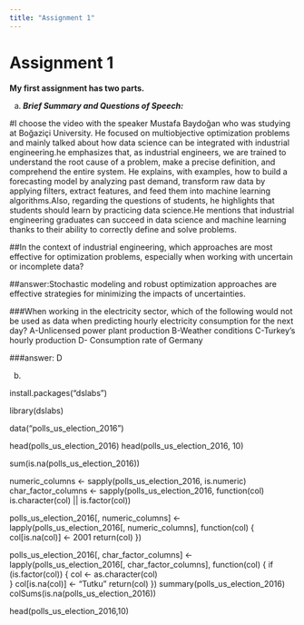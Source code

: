 ```yaml
---
title: "Assignment 1"
---
```


# Assignment 1

**My first assignment has two parts.**

(a) ***Brief Summary and Questions of Speech:***

#I choose the video with the speaker Mustafa Baydoğan who was studying at Boğaziçi University. He focused on multiobjective optimization problems and mainly talked about how data science can be integrated with industrial engineering.he emphasizes that, as industrial engineers, we are trained to understand the root cause of a problem, make a precise definition, and comprehend the entire system. He explains, with examples, how to build a forecasting model by analyzing past demand, transform raw data by applying filters, extract features, and feed them into machine learning algorithms.Also, regarding the questions of students, he highlights that students should learn by practicing data science.He mentions that industrial engineering graduates can succeed in data science and machine learning thanks to their ability to correctly define and solve problems.

##In the context of industrial engineering, which approaches are most effective for optimization problems, especially when working with uncertain or incomplete data?

##answer:Stochastic modeling and robust optimization approaches are effective strategies for minimizing the impacts of uncertainties.

###When working in the electricity sector, which of the following would not be used as data when predicting hourly electricity consumption for the next day? A-Unlicensed power plant production B-Weather conditions C-Turkey’s hourly production D- Consumption rate of Germany

###answer: D

(b) 

install.packages("dslabs")

library(dslabs)

data("polls_us_election_2016")

head(polls_us_election_2016) head(polls_us_election_2016, 10)

sum(is.na(polls_us_election_2016))

numeric_columns \<- sapply(polls_us_election_2016, is.numeric) char_factor_columns \<- sapply(polls_us_election_2016, function(col) is.character(col) \|\| is.factor(col))

polls_us_election_2016\[, numeric_columns\] \<- lapply(polls_us_election_2016\[, numeric_columns\], function(col) { col\[is.na(col)\] \<- 2001 return(col) })

polls_us_election_2016\[, char_factor_columns\] \<- lapply(polls_us_election_2016\[, char_factor_columns\], function(col) { if (is.factor(col)) { col \<- as.character(col)\
} col\[is.na(col)\] \<- "Tutku" return(col) }) summary(polls_us_election_2016) colSums(is.na(polls_us_election_2016))

head(polls_us_election_2016,10)
